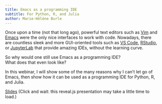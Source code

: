 ```yaml
---
title: Emacs as a programming IDE
subtitle: For Python, R, and Julia
author: Marie-Hélène Burle
---
```


:::{.def}

Once upon a time (not that long ago), powerful text editors such as [Vim](https://www.vim.org/) and [Emacs](https://www.gnu.org/software/emacs/) were the only nice interfaces to work with code. Nowadays, there are countless sleek and more GUI-oriented tools such as [VS Code](https://code.visualstudio.com/), [RStudio](https://posit.co/download/rstudio-desktop/), or [JupyterLab](https://jupyter.org/) that provide amazing IDEs, without the learning curve.

So why would one still use Emacs as a programming IDE?\
What does that even look like?

In this webinar, I will show some of the many reasons why I can't let go of Emacs, then show how it can be used as a programming IDE for Python, R, and Julia.

:::

[Slides](emacs_prog_ide_slides.qmd){.btn .btn-outline-primary} [(Click and wait: this reveal.js presentation may take a little time to load.)]{.inlinenote}
<br><br>

<!-- {{< video https://www.youtube.com/embed/ >}} -->
